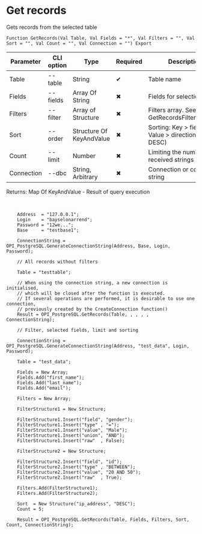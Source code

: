 ﻿---
sidebar_position: 9
---


# Get records
 Gets records from the selected table



`Function GetRecords(Val Table, Val Fields = "*", Val Filters = "", Val Sort = "", Val Count = "", Val Connection = "") Export`

  | Parameter | CLI option | Type | Required | Description |
  |-|-|-|-|-|
  | Table | --table | String | &#x2714; | Table name |
  | Fields | --fields | Array Of String | &#x2716; | Fields for selection |
  | Filters | --filter | Array of Structure | &#x2716; | Filters array. See GetRecordsFilterStrucutre |
  | Sort | --order | Structure Of KeyAndValue | &#x2716; | Sorting: Key > field name, Value > direction (ASC, DESC) |
  | Count | --limit | Number | &#x2716; | Limiting the number of received strings |
  | Connection | --dbc | String, Arbitrary | &#x2716; | Connection or connection string |

  
  Returns:  Map Of KeyAndValue - Result of query execution

<br/>




```bsl title="1C:Enterprise/OneScript code example"
    Address  = "127.0.0.1";
    Login    = "bayselonarrend";
    Password = "12we...";
    Base     = "testbase1";

    ConnectionString = OPI_PostgreSQL.GenerateConnectionString(Address, Base, Login, Password);

    // All records without filters

    Table = "testtable";

    // When using the connection string, a new connection is initialised,
    // which will be closed after the function is executed.
    // If several operations are performed, it is desirable to use one connection,
    // previously created by the CreateConnection function()
    Result = OPI_PostgreSQL.GetRecords(Table, , , , , ConnectionString);

    // Filter, selected fields, limit and sorting

    ConnectionString = OPI_PostgreSQL.GenerateConnectionString(Address, "test_data", Login, Password);

    Table = "test_data";

    Fields = New Array;
    Fields.Add("first_name");
    Fields.Add("last_name");
    Fields.Add("email");

    Filters = New Array;

    FilterStructure1 = New Structure;

    FilterStructure1.Insert("field", "gender");
    FilterStructure1.Insert("type" , "=");
    FilterStructure1.Insert("value", "Male");
    FilterStructure1.Insert("union", "AND");
    FilterStructure1.Insert("raw"  , False);

    FilterStructure2 = New Structure;

    FilterStructure2.Insert("field", "id");
    FilterStructure2.Insert("type" , "BETWEEN");
    FilterStructure2.Insert("value", "20 AND 50");
    FilterStructure2.Insert("raw"  , True);

    Filters.Add(FilterStructure1);
    Filters.Add(FilterStructure2);

    Sort  = New Structure("ip_address", "DESC");
    Count = 5;

    Result = OPI_PostgreSQL.GetRecords(Table, Fields, Filters, Sort, Count, ConnectionString);
```
 




